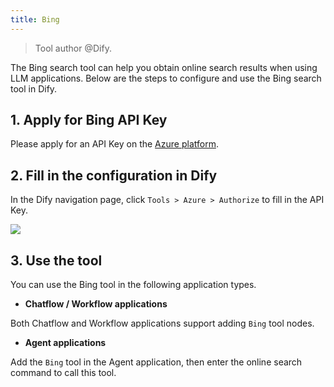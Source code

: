 ```yaml
---
title: Bing
---
```


> Tool author @Dify.

The Bing search tool can help you obtain online search results when using LLM applications. Below are the steps to configure and use the Bing search tool in Dify.

## 1. Apply for Bing API Key

Please apply for an API Key on the [Azure platform](https://www.microsoft.com/en-us/bing/apis/bing-web-search-api).

## 2. Fill in the configuration in Dify

In the Dify navigation page, click `Tools > Azure > Authorize` to fill in the API Key.

![](/images/assets/tools-bing.png)

## 3. Use the tool

You can use the Bing tool in the following application types.

* **Chatflow / Workflow applications**

Both Chatflow and Workflow applications support adding `Bing` tool nodes.

* **Agent applications**

Add the `Bing` tool in the Agent application, then enter the online search command to call this tool.
